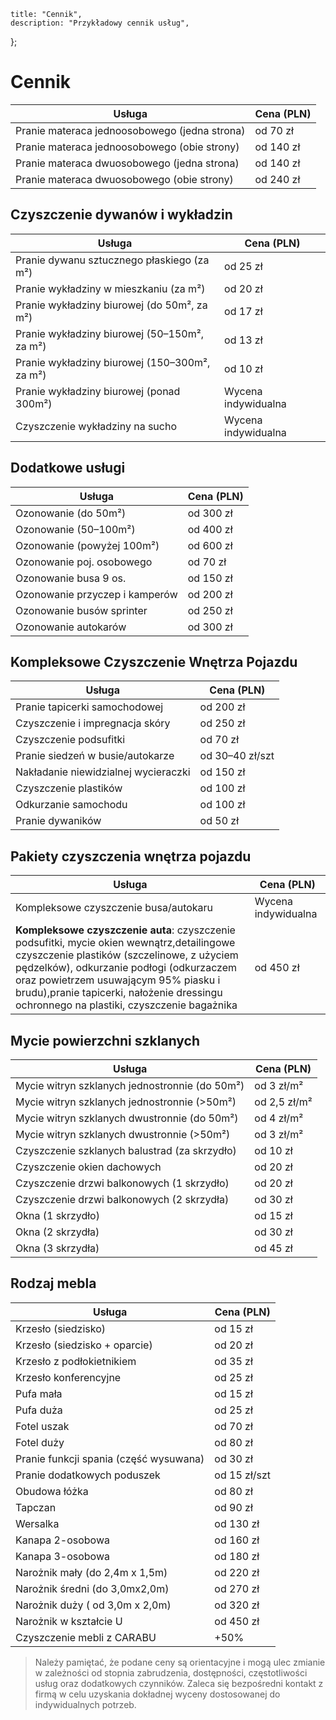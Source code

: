 	title: "Cennik",
	description: "Przykładowy cennik usług",
};

# Cennik

| Usługa                                        | Cena (PLN) |
| --------------------------------------------- | ---------- |
| Pranie materaca jednoosobowego (jedna strona) | od 70 zł   |
| Pranie materaca jednoosobowego (obie strony)  | od 140 zł  |
| Pranie materaca dwuosobowego (jedna strona)   | od 140 zł  |
| Pranie materaca dwuosobowego (obie strony)    | od 240 zł  |

## Czyszczenie dywanów i wykładzin

| Usługa                                        | Cena (PLN)          |
| --------------------------------------------- | ------------------- |
| Pranie dywanu sztucznego płaskiego (za m²)    | od 25 zł            |
| Pranie wykładziny w mieszkaniu (za m²)        | od 20 zł            |
| Pranie wykładziny biurowej (do 50m², za m²)   | od 17 zł            |
| Pranie wykładziny biurowej (50–150m², za m²)  | od 13 zł            |
| Pranie wykładziny biurowej (150–300m², za m²) | od 10 zł            |
| Pranie wykładziny biurowej (ponad 300m²)      | Wycena indywidualna |
| Czyszczenie wykładziny na sucho               | Wycena indywidualna |

## Dodatkowe usługi

| Usługa                         | Cena (PLN) |
| ------------------------------ | ---------- |
| Ozonowanie (do 50m²)           | od 300 zł  |
| Ozonowanie (50–100m²)          | od 400 zł  |
| Ozonowanie (powyżej 100m²)     | od 600 zł  |
| Ozonowanie poj. osobowego      | od 70 zł   |
| Ozonowanie busa 9 os.          | od 150 zł  |
| Ozonowanie przyczep i kamperów | od 200 zł  |
| Ozonowanie busów sprinter      | od 250 zł  |
| Ozonowanie autokarów           | od 300 zł  |

## Kompleksowe Czyszczenie Wnętrza Pojazdu

| Usługa                               | Cena (PLN)      |
| ------------------------------------ | --------------- |
| Pranie tapicerki samochodowej        | od 200 zł       |
| Czyszczenie i impregnacja skóry      | od 250 zł       |
| Czyszczenie podsufitki               | od 70 zł        |
| Pranie siedzeń w busie/autokarze     | od 30–40 zł/szt |
| Nakładanie niewidzialnej wycieraczki | od 150 zł       |
| Czyszczenie plastików                | od 100 zł       |
| Odkurzanie samochodu                 | od 100 zł       |
| Pranie dywaników                     | od 50 zł        |

## Pakiety czyszczenia wnętrza pojazdu

| Usługa                                                                                                                                                                                                                                                                                                                   | Cena (PLN)          |
| ------------------------------------------------------------------------------------------------------------------------------------------------------------------------------------------------------------------------------------------------------------------------------------------------------------------------ | ------------------- |
| Kompleksowe czyszczenie busa/autokaru                                                                                                                                                                                                                                                                                    | Wycena indywidualna |
| **Kompleksowe czyszczenie auta**: czyszczenie podsufitki, mycie okien wewnątrz,detailingowe czyszczenie plastików (szczelinowe, z użyciem pędzelków), odkurzanie podłogi (odkurzaczem oraz powietrzem usuwającym 95% piasku i brudu),pranie tapicerki, nałożenie dressingu ochronnego na plastiki, czyszczenie bagażnika | od 450 zł           |

## Mycie powierzchni szklanych

| Usługa                                         | Cena (PLN)   |
| ---------------------------------------------- | ------------ |
| Mycie witryn szklanych jednostronnie (do 50m²) | od 3 zł/m²   |
| Mycie witryn szklanych jednostronnie (>50m²)   | od 2,5 zł/m² |
| Mycie witryn szklanych dwustronnie (do 50m²)   | od 4 zł/m²   |
| Mycie witryn szklanych dwustronnie (>50m²)     | od 3 zł/m²   |
| Czyszczenie szklanych balustrad (za skrzydło)  | od 10 zł     |
| Czyszczenie okien dachowych                    | od 20 zł     |
| Czyszczenie drzwi balkonowych (1 skrzydło)     | od 20 zł     |
| Czyszczenie drzwi balkonowych (2 skrzydła)     | od 30 zł     |
| Okna (1 skrzydło)                              | od 15 zł     |
| Okna (2 skrzydła)                              | od 30 zł     |
| Okna (3 skrzydła)                              | od 45 zł     |

## Rodzaj mebla

| Usługa                                 | Cena (PLN)   |
| -------------------------------------- | ------------ |
| Krzesło (siedzisko)                    | od 15 zł     |
| Krzesło (siedzisko + oparcie)          | od 20 zł     |
| Krzesło z podłokietnikiem              | od 35 zł     |
| Krzesło konferencyjne                  | od 25 zł     |
| Pufa mała                              | od 15 zł     |
| Pufa duża                              | od 25 zł     |
| Fotel uszak                            | od 70 zł     |
| Fotel duży                             | od 80 zł     |
| Pranie funkcji spania (część wysuwana) | od 30 zł     |
| Pranie dodatkowych poduszek            | od 15 zł/szt |
| Obudowa łóżka                          | od 80 zł     |
| Tapczan                                | od 90 zł     |
| Wersalka                               | od 130 zł    |
| Kanapa 2-osobowa                       | od 160 zł    |
| Kanapa 3-osobowa                       | od 180 zł    |
| Narożnik mały (do 2,4m x 1,5m)         | od 220 zł    |
| Narożnik średni (do 3,0mx2,0m)         | od 270 zł    |
| Narożnik duży ( od 3,0m x 2,0m)        | od 320 zł    |
| Narożnik w kształcie U                 | od 450 zł    |
| Czyszczenie mebli z CARABU             | +50%         |

> Należy pamiętać, że podane ceny są orientacyjne i mogą ulec zmianie w zależności od stopnia zabrudzenia, dostępności, częstotliwości usług oraz dodatkowych czynników. Zaleca się bezpośredni kontakt z firmą w celu uzyskania dokładnej wyceny dostosowanej do indywidualnych potrzeb.
